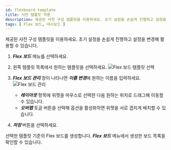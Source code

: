 ```yaml
---
id: flexboard-template
title: 사전 템플릿 적용
description: 제공된 사전 구성 템플릿을 이용하세요. 초기 설정을 손쉽게 진행하고 설정을 변경해 활용할 수 있습니다.
tags: [ Flex 보드, 대시보드 ]
---
```


제공된 사전 구성 템플릿을 이용하세요. 초기 설정을 손쉽게 진행하고 설정을 변경해 활용할 수 있습니다.

1. ***Flex 보드*** 메뉴를 선택하세요.

1. 왼쪽 템플릿 목록에서 원하는 템플릿을 선택하세요.
  ![Flex 보드 템플릿 선택](/img/flexboard-template.png)

1. ***Flex 보드 관리*** 창이 나타나면 ***이름 변경***에 원하는 이름을 입력하세요.
  ![Flex 보드 관리](/img/flexboard-template-window.png)

    * ***레이아웃*** 항목에 위젯을 마우스로 선택한 다음 원하는 위치로 드래그해 이동할 수 있습니다.
    * ***오버랩*** 토글 버튼을 선택해 옵션을 활성화하면 위젯을 서로 겹치게 배치할 수 있습니다.

1. ***저장*** 버튼을 선택하세요.

선택한 템플릿 기준의 Flex 보드를 생성합니다. ***Flex 보드*** 메뉴에서 생성한 보드 목록을 확인할 수 있습니다.